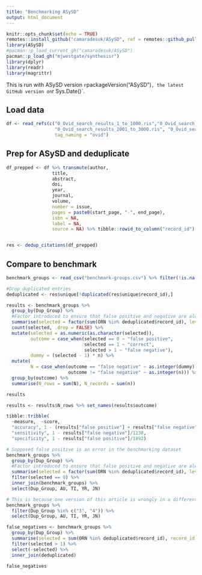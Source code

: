 ```yaml
---
title: "Benchmarking ASySD"
output: html_document
---
```


```r
knitr::opts_chunk$set(echo = TRUE)
remotes::install_github("camaradesuk/ASySD", ref = remotes::github_pull("7"))
library(ASySD)
#pacman::p_load_current_gh("camaradesuk/ASySD")
pacman::p_load_gh("mjwestgate/synthesisr")
library(dplyr)
library(readr)
library(magrittr)
```

This is run with ASySD version `r `packageVersion("ASySD")`, the latest GitHub version on `r Sys.Date()`.

## Load data

```r
df <- read_refs(c("0_Ovid_search_results_1_to_1000.ris","0_Ovid_search_results_1001_to_2000.ris",
                  "0_Ovid_search_results_2001_to_3000.ris", "0_Ovid_search_results_3001_to_3130.ris"),
                  tag_naming = "ovid")
```

## Prep for ASySD and deduplicate


```r
df_prepped <- df %>% transmute(author, 
                 title, 
                 abstract, 
                 doi,
                 year,
                 journal,
                 volume,
                 number = issue,
                 pages = paste0(start_page, "-", end_page),
                 isbn = NA, 
                 label = NA,
                 source = NA) %>% tibble::rowid_to_column("record_id")


res <- dedup_citations(df_prepped)
```

## Compare to benchmark

```r
benchmark_groups <- read_csv("benchmark-groups.csv") %>% filter(!is.na(Dup_Group))

#Drop duplicated entries
deduplicated <- res$unique[!duplicated(res$unique$record_id),]

results <- benchmark_groups %>% 
  group_by(Dup_Group) %>%
  #Factor introduced to ensure that false positive and negative are always included - even when 0
  summarise(selected = factor(sum(ORN %in% deduplicated$record_id), levels = 0:20)) %>% 
  count(selected, .drop = FALSE) %>%
  mutate(selected = as.numeric(as.character(selected)),
         outcome = case_when(selected == 0 ~ "false positive",
                             selected == 1 ~ "correct",
                             selected > 1 ~ "false negative"),
         dummy = (selected - 1) * n) %>%
  mutate(
         N = case_when(outcome == "false negative" ~ as.integer(dummy),
                       outcome != "false negative" ~ as.integer(n))) %>%
  group_by(outcome) %>%
  summarise(N_rows = sum(N), N_records = sum(n))

results

results <- results$N_rows %>% set_names(results$outcome)

tibble::tribble(
  ~measure,  ~score,
  "accuracy", 1 - (results["false positive"] + results["false negative"])/nrow(df),
  "sensitivity", 1 - results["false negative"]/1238,
  "specificity", 1 - results["false positive"]/1892)

# Supposed false positive is an error in the benchmarking dataset
benchmark_groups %>% 
  group_by(Dup_Group) %>%
  #Factor introduced to ensure that false positive and negative are always included - even when 0
  summarise(selected = factor(sum(ORN %in% deduplicated$record_id), levels = 0:20)) %>% 
  filter(selected == 0) %>% 
  inner_join(benchmark_groups) %>% 
  select(Dup_Group, AU, TI, YR, JN)

# This is because one version of this article is wrongly in a different benchmarking group
benchmark_groups %>% 
  filter(Dup_Group %in% c("3", "4")) %>% 
  select(Dup_Group, AU, TI, YR, JN)

false_negatives <- benchmark_groups %>% 
  group_by(Dup_Group) %>%
  summarise(selected = sum(ORN %in% deduplicated$record_id), record_id = as.character(ORN[ORN %in% deduplicated$record_id])) %>% 
  filter(selected > 1) %>% 
  select(-selected) %>%
  inner_join(deduplicated)

false_negatives


```

